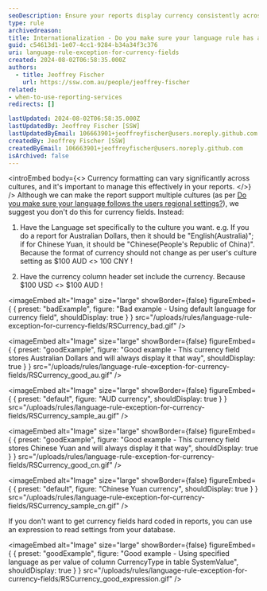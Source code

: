 ```yaml
---
seoDescription: Ensure your reports display currency consistently across cultures by setting specific language rules for each currency field.
type: rule
archivedreason:
title: Internationalization - Do you make sure your language rule has an exception for Currency Fields?
guid: c54613d1-1e07-4cc1-9284-b34a34f3c376
uri: language-rule-exception-for-currency-fields
created: 2024-08-02T06:58:35.000Z
authors:
  - title: Jeoffrey Fischer
    url: https://ssw.com.au/people/jeoffrey-fischer
related:
- when-to-use-reporting-services
redirects: []

lastUpdated: 2024-08-02T06:58:35.000Z
lastUpdatedBy: Jeoffrey Fischer [SSW]
lastUpdatedByEmail: 106663901+jeoffreyfischer@users.noreply.github.com
createdBy: Jeoffrey Fischer [SSW]
createdByEmail: 106663901+jeoffreyfischer@users.noreply.github.com
isArchived: false
---
```


<introEmbed
  body={<>
Currency formatting can vary significantly across cultures, and it's important to manage this effectively in your reports.
  </>}
/>
Although we can make the report support multiple cultures (as per [Do you make sure your language follows the users regional settings?](https://www.ssw.com.au/ssw/Standards/Rules/RulesToBetterSQLReportingServices.aspx#LanguageSetting)), we suggest you don't do this for currency fields. Instead:

1. Have the Language set specifically to the culture you want.
e.g. If you do a report for Australian Dollars, then it should be "English(Australia)"; if for Chinese Yuan, it should be "Chinese(People's Republic of China)". Because the format of currency should not change as per user's culture setting as $100 AUD <> 100 CNY !

2. Have the currency column header set include the currency.
Because $100 USD <> $100 AUD !

<imageEmbed
  alt="Image"
  size="large"
  showBorder={false}
  figureEmbed={ {
    preset: "badExample",
    figure: "Bad example - Using default language for currency field",
    shouldDisplay: true
  } }
  src="/uploads/rules/language-rule-exception-for-currency-fields/RSCurrency_bad.gif"
/>

<imageEmbed
  alt="Image"
  size="large"
  showBorder={false}
  figureEmbed={ {
    preset: "goodExample",
    figure: "Good example - This currency field stores Australian Dollars and will always display it that way",
    shouldDisplay: true
  } }
  src="/uploads/rules/language-rule-exception-for-currency-fields/RSCurrency_good_au.gif"
/>


<imageEmbed
  alt="Image"
  size="large"
  showBorder={false}
  figureEmbed={ {
    preset: "default",
    figure: "AUD currency",
    shouldDisplay: true
  } }
  src="/uploads/rules/language-rule-exception-for-currency-fields/RSCurrency_sample_au.gif"
/>

<imageEmbed
  alt="Image"
  size="large"
  showBorder={false}
  figureEmbed={ {
    preset: "goodExample",
    figure: "Good example - This currency field stores Chinese Yuan and will always display it that way",
    shouldDisplay: true
  } }
  src="/uploads/rules/language-rule-exception-for-currency-fields/RSCurrency_good_cn.gif"
/>


<imageEmbed
  alt="Image"
  size="large"
  showBorder={false}
  figureEmbed={ {
    preset: "default",
    figure: "Chinese Yuan currency",
    shouldDisplay: true
  } }
  src="/uploads/rules/language-rule-exception-for-currency-fields/RSCurrency_sample_cn.gif"
/>

If you don't want to get currency fields hard coded in reports, you can use an expression to read settings from your database.

<imageEmbed
  alt="Image"
  size="large"
  showBorder={false}
  figureEmbed={ {
    preset: "goodExample",
    figure: "Good example - Using specified language as per value of column CurrencyType in table SystemValue",
    shouldDisplay: true
  } }
  src="/uploads/rules/language-rule-exception-for-currency-fields/RSCurrency_good_expression.gif"
/>
